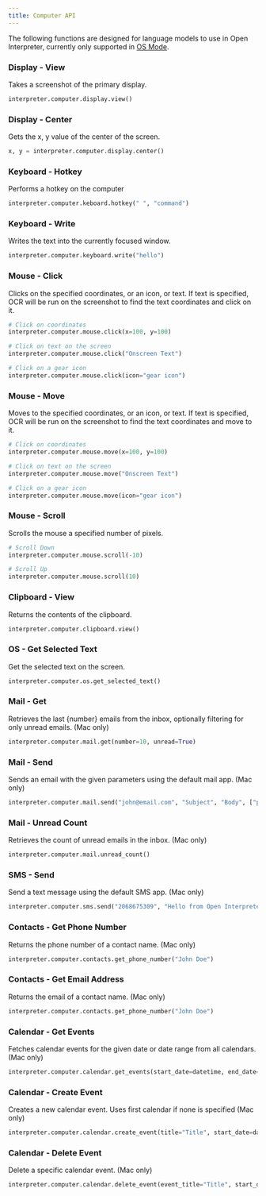 ```yaml
---
title: Computer API
---
```


The following functions are designed for language models to use in Open Interpreter, currently only supported in [OS Mode](/guides/os-mode/).

### Display - View

Takes a screenshot of the primary display.



```python
interpreter.computer.display.view()
```



### Display - Center

Gets the x, y value of the center of the screen.



```python
x, y = interpreter.computer.display.center()
```



### Keyboard - Hotkey

Performs a hotkey on the computer



```python
interpreter.computer.keboard.hotkey(" ", "command")
```



### Keyboard - Write

Writes the text into the currently focused window.



```python
interpreter.computer.keyboard.write("hello")
```



### Mouse - Click

Clicks on the specified coordinates, or an icon, or text. If text is specified, OCR will be run on the screenshot to find the text coordinates and click on it.



```python
# Click on coordinates
interpreter.computer.mouse.click(x=100, y=100)

# Click on text on the screen
interpreter.computer.mouse.click("Onscreen Text")

# Click on a gear icon
interpreter.computer.mouse.click(icon="gear icon")
```



### Mouse - Move

Moves to the specified coordinates, or an icon, or text. If text is specified, OCR will be run on the screenshot to find the text coordinates and move to it.



```python
# Click on coordinates
interpreter.computer.mouse.move(x=100, y=100)

# Click on text on the screen
interpreter.computer.mouse.move("Onscreen Text")

# Click on a gear icon
interpreter.computer.mouse.move(icon="gear icon")
```



### Mouse - Scroll

Scrolls the mouse a specified number of pixels.



```python
# Scroll Down
interpreter.computer.mouse.scroll(-10)

# Scroll Up
interpreter.computer.mouse.scroll(10)
```



### Clipboard - View

Returns the contents of the clipboard.



```python
interpreter.computer.clipboard.view()
```



### OS - Get Selected Text

Get the selected text on the screen.



```python
interpreter.computer.os.get_selected_text()
```



### Mail - Get

Retrieves the last {number} emails from the inbox, optionally filtering for only unread emails. (Mac only)



```python
interpreter.computer.mail.get(number=10, unread=True)
```



### Mail - Send

Sends an email with the given parameters using the default mail app. (Mac only)



```python
interpreter.computer.mail.send("john@email.com", "Subject", "Body", ["path/to/attachment.pdf", "path/to/attachment2.pdf"])
```



### Mail - Unread Count

Retrieves the count of unread emails in the inbox. (Mac only)



```python
interpreter.computer.mail.unread_count()
```



### SMS - Send

Send a text message using the default SMS app. (Mac only)



```python
interpreter.computer.sms.send("2068675309", "Hello from Open Interpreter!")
```



### Contacts - Get Phone Number

Returns the phone number of a contact name. (Mac only)



```python
interpreter.computer.contacts.get_phone_number("John Doe")
```



### Contacts - Get Email Address

Returns the email of a contact name. (Mac only)



```python
interpreter.computer.contacts.get_phone_number("John Doe")
```



### Calendar - Get Events

Fetches calendar events for the given date or date range from all calendars. (Mac only)



```python
interpreter.computer.calendar.get_events(start_date=datetime, end_date=datetime)
```



### Calendar - Create Event

Creates a new calendar event. Uses first calendar if none is specified (Mac only)



```python
interpreter.computer.calendar.create_event(title="Title", start_date=datetime, end_date=datetime, location="Location", notes="Notes", calendar="Work")
```



### Calendar - Delete Event

Delete a specific calendar event. (Mac only)



```python
interpreter.computer.calendar.delete_event(event_title="Title", start_date=datetime, calendar="Work")
```




